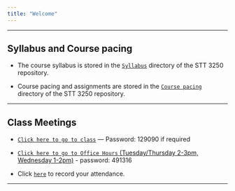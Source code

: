 ```yaml
---
title: "Welcome"
---
```


***

## **Syllabus and Course pacing**

* The course syllabus is stored in the [`Syllabus`](STT3250Fall2020Syllabus.html) directory of the STT 3250 repository.

* Course pacing and assignments are stored in the [`Course pacing`](CoursePacing.html) directory of the STT 3250 repository.

***

## **Class Meetings**

* [`Click here to go to class`](https://appstate.zoom.us/j/94031315780?pwd=S0oxNVFsWmdPVjVFbHNabEgwZkVudz09) --- Password: 129090 if required

* [`Click here to go to Office Hours` (Tuesday/Thursday 2-3pm, Wednesday 1-2pm)](https://appstate.zoom.us/j/91019025356?pwd=RnRMdGhpOEl1VkY5SXg0SHlKRTZxUT09) - password: 491316


* Click [`here`](https://forms.gle/BFXPFeB29aFSkAoR9) to record your attendance.

 <!--* [Flow Control](./Rmarkdown/FlowControl.html)-->

<!--* [The Bootstrap](./Rmarkdown/TheBootstrap.html)-->

***

